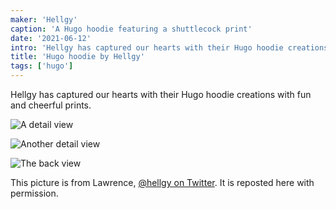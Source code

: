 ```yaml
---
maker: 'Hellgy'
caption: 'A Hugo hoodie featuring a shuttlecock print'
date: '2021-06-12'
intro: 'Hellgy has captured our hearts with their Hugo hoodie creations with fun and cheerful prints.'
title: 'Hugo hoodie by Hellgy'
tags: ['hugo']
---
```


<!-- truncate -->

Hellgy has captured our hearts with their Hugo hoodie creations with fun and cheerful prints.

![A detail view](https://posts.freesewing.org/uploads/hugo_by_hellgy_shuttlecock_hugobyhellgy_shuttlecock_2_14138ed441.jpg)

![Another detail view](https://posts.freesewing.org/uploads/hugo_by_hellgy_shuttlecock_hugobyhellgy_shuttlecock_3_5d06c51a27.jpg)

![The back view](https://posts.freesewing.org/uploads/hugo_by_hellgy_shuttlecock_hugobyhellgy_shuttlecock_4_72d9165145.jpg)

This picture is from Lawrence, [@hellgy on Twitter](https://twitter.com/hellgy). It is reposted here with permission.
